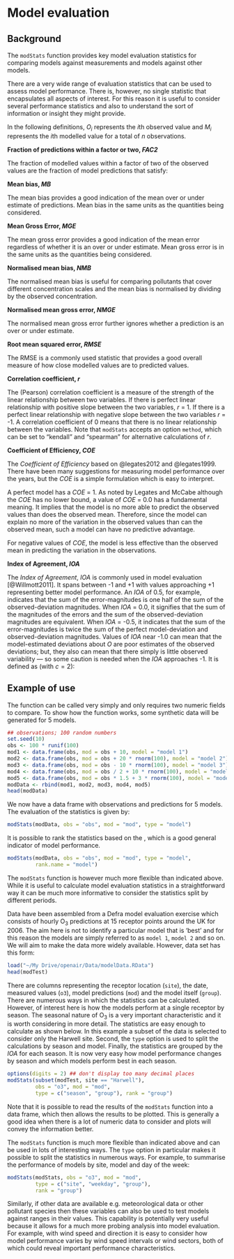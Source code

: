 # Model evaluation {#modStats}

## Background {#ModBack}

The `modStats` function provides key model evaluation statistics
for comparing models against measurements and models against other models.

There are a very wide range of evaluation statistics that can be used
to assess model performance. There is, however, no single statistic
that encapsulates all aspects of interest. For this reason it is
useful to consider several performance statistics and also to
understand the sort of information or insight they might provide.

In the following definitions, $O_i$ represents the $i$th observed
value and  $M_i$ represents the $i$th modelled value for a total of
$n$ observations.

**Fraction of predictions within a factor or two, _FAC2_ **

The fraction of modelled values within a factor of two of the
observed values are the fraction of model predictions that satisfy:

\begin{equation}
   0.5 \leq \frac{M_i}{O_i} \leq 2.0 (#eq:FAC2)
\end{equation}

**Mean bias, _MB_ **

The mean bias provides a good indication of the mean over or under
estimate of predictions. Mean bias in the same units as the quantities
being considered.

\begin{equation}
 MB = \frac{1}{n}\sum_{i=1}^{N} M_i - O_i  (#eq:MB)
\end{equation}

**Mean Gross Error, _MGE_ **

The mean gross error provides a good indication of the mean error
regardless of whether it is an over or under estimate. Mean gross
error is in the same units as the quantities being considered.

\begin{equation}
 MGE = \frac{1}{n}\sum_{i=1}^{N} |M_i - O_i|   (#eq:MGE)
\end{equation}

**Normalised mean bias, _NMB_ **

The normalised mean bias is useful for comparing pollutants that cover
different concentration scales and the mean bias is normalised by
dividing by the observed concentration.

\begin{equation}
 NMB = \frac{\sum\limits_{i=1}^{n} M_i - O_i}{\sum\limits_{i=1}^{n} O_i} (#eq:NMB)
\end{equation}

**Normalised mean gross error, _NMGE_ **

The normalised mean gross error further ignores whether a prediction
is an over or under estimate.

\begin{equation}
 NMGE = \frac{\sum\limits_{i=1}^{n} |M_i - O_i|}{\sum\limits_{i=1}^{n} O_i}  (#eq:NMGE)
\end{equation}

**Root mean squared error, _RMSE_ **

The RMSE is a commonly used statistic that provides a good overall
measure of how close modelled values are to predicted values.

\begin{equation}
   RMSE = \left({\frac{\sum\limits_{i=1}^{n} (M_i - O_i)^2}{n}}\right)^{1/2}   (#eq:RMSE)
\end{equation}

**Correlation coefficient, _r_ **

The (Pearson) correlation coefficient is a measure of the strength of
the linear relationship between two variables. If there is perfect
linear relationship with positive slope between the two variables, $r$
= 1. If there is a perfect linear relationship with negative slope
between the two variables $r$ = -1. A correlation coefficient of 0
means that there is no linear relationship between the variables. Note
that `modStats` accepts an option `method`, which can be set to
"kendall" and "spearman" for alternative calculations of $r$.

\begin{equation}
 r = \frac{1}{(n-1)}\sum\limits_{i=1}^{n}\left(\frac{M_i - \overline{M}}{\sigma_M}\right)\left(\frac{O_i - \overline{O}}{\sigma_O}\right)   (#eq:r)
\end{equation}

**Coefficient of Efficiency, _COE_ **

The *Coefficient of Efficiency* based on
@legates2012 and @legates1999. There have been many suggestions for
measuring model performance over the years, but the $COE$ is a simple
formulation which is easy to interpret.

A perfect model has a $COE$ = 1. As noted by Legates and McCabe although
the $COE$ has no lower bound, a value of $COE$ = 0.0 has a fundamental
meaning. It implies that the model is no more able to predict the
observed values than does the observed mean. Therefore, since the
model can explain no more of the variation in the observed values than
can the observed mean, such a model can have no predictive advantage.

For negative values of $COE$, the model is less effective than the
observed mean in predicting the variation in the observations.

\begin{equation}
 COE = 1.0 - \frac{\sum\limits_{i=1}^{n} |M_i
             -O_i|}{\sum\limits_{i=1}^{n} |O_i - \overline{O}|}   (#eq:COE)
\end{equation}

**Index of Agreement, _IOA_ **

The *Index of Agreement*, $IOA$ is commonly used in model
evaluation [@Willmott2011]. It spans between -1 and +1
with values approaching +1 representing better model performance. An
$IOA$ of 0.5, for example, indicates that the sum of the
error-magnitudes is one half of the sum of the observed-deviation
magnitudes. When $IOA$ = 0.0, it signifies that the sum of the
magnitudes of the errors and the sum of the observed-deviation
magnitudes are equivalent. When $IOA$ = -0.5, it indicates that the
sum of the error-magnitudes is twice the sum of the perfect
model-deviation and observed-deviation magnitudes. Values of $IOA$
near -1.0 can mean that the model-estimated deviations about $O$ are
poor estimates of the observed deviations; but, they also can mean
that there simply is little observed variability --- so some caution
is needed when the $IOA$ approaches -1. It is defined as (with $c = 2$):

\begin{equation}
IOA = \left\{
   \begin{array}{l}
     1.0 - \frac{\displaystyle \sum\limits_{i=1}^{n} |M_i-O_i|}
{\displaystyle c\sum\limits_{i=1}^{n} |O_i - \overline{O}|}, when \\
           \sum\limits_{i=1}^{n} |M_i-O_i| \le c\sum\limits_{i=1}^{n} |O_i - \overline{O}| \\
          \frac{\displaystyle c\sum\limits_{i=1}^{n} |O_i - \overline{O}|}
{\displaystyle \sum\limits_{i=1}^{n} |M_i-O_i|} - 1.0, when \\
           \sum\limits_{i=1}^{n} |M_i-O_i| > c\sum\limits_{i=1}^{n} |O_i - \overline{O}|
   \end{array} (#eq:IOA)
\right.
\end{equation}


## Example of use {#ModEx}

The function can be called very simply and only requires two numeric
fields to compare. To show how the function works, some synthetic data
will be generated for 5 models.

```r
## observations; 100 random numbers
set.seed(10)
obs <- 100 * runif(100)
mod1 <- data.frame(obs, mod = obs + 10, model = "model 1")
mod2 <- data.frame(obs, mod = obs + 20 * rnorm(100), model = "model 2")
mod3 <- data.frame(obs, mod = obs - 10 * rnorm(100), model = "model 3")
mod4 <- data.frame(obs, mod = obs / 2 + 10 * rnorm(100), model = "model 4")
mod5 <- data.frame(obs, mod = obs * 1.5 + 3 * rnorm(100), model = "model 5")
modData <- rbind(mod1, mod2, mod3, mod4, mod5)
head(modData)
```

We now have a data frame with observations and predictions for 5
models. The evaluation of the statistics is given by:

```r
modStats(modData, obs = "obs", mod = "mod", type = "model")
```

It is possible to rank the statistics based on the \emph{Coefficient
  of Efficiency}, which is a good general indicator of model performance.

```r
modStats(modData, obs = "obs", mod = "mod", type = "model", 
         rank.name = "model")
```

The `modStats` function is however much more flexible than
indicated above. While it is useful to calculate model evaluation
statistics in a straightforward way it can be much more informative to
consider the statistics split by different periods.

Data have been assembled from a Defra model evaluation exercise which
consists of hourly O~3~ predictions at 15 receptor points around the
UK for 2006. The aim here is not to identify a particular model that
is 'best' and for this reason the models are simply referred to as
`model 1`, `model 2` and so on. We will aim to make the data more
widely available. However, data set has this form:

```r
load("~/My Drive/openair/Data/modelData.RData")
head(modTest)
```

There are columns representing the receptor location (`site`), the
date, measured values (`o3`), model predictions (`mod`) and the
model itself (`group`). There are numerous ways in which the
statistics can be calculated. However, of interest here is how the
models perform at a single receptor by season. The seasonal nature of
O~3~ is a very important characteristic and it is worth considering
in more detail. The statistics are easy enough to calculate as shown
below. In this example a subset of the data is selected to consider
only the Harwell site. Second, the `type` option is used to split
the calculations by season and model. Finally, the statistics are
grouped by the $IOA$ for each season. It is now very easy how model
performance changes by season and which models perform best in each
season.

```r
options(digits = 2) ## don't display too many decimal places
modStats(subset(modTest, site == "Harwell"), 
         obs = "o3", mod = "mod",
         type = c("season", "group"), rank = "group")
```

Note that it is possible to read the results of the `modStats`
function into a data frame, which then allows the results to be
plotted. This is generally a good idea when there is a lot of numeric
data to consider and plots will convey the information better.

The `modStats` function is much more flexible than indicated above
and can be used in lots of interesting ways. The `type` option in
particular makes it possible to split the statistics in numerous
ways. For example, to summarise the performance of models by site, model and day of the week:

```r
modStats(modStats, obs = "o3", mod = "mod",
         type = c("site", "weekday", "group"), 
         rank = "group")
```

Similarly, if other data are available e.g. meteorological data or
other pollutant species then these variables can also be used to test
models against ranges in their values. This capability is potentially
very useful because it allows for a much more probing analysis into
model evaluation. For example, with wind speed and direction it is
easy to consider how model performance varies by wind speed intervals
or wind sectors, both of which could reveal important performance
characteristics.
